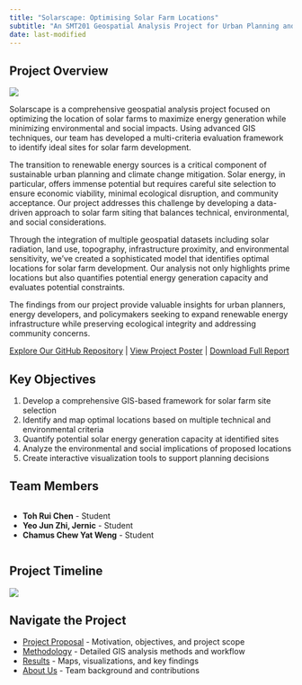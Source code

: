 ```yaml
---
title: "Solarscape: Optimising Solar Farm Locations"
subtitle: "An SMT201 Geospatial Analysis Project for Urban Planning and Sustainability"
date: last-modified
---
```


## Project Overview


![](/images/solarscape-high-resolution-logo.png
)


Solarscape is a comprehensive geospatial analysis project focused on optimizing the location of solar farms to maximize energy generation while minimizing environmental and social impacts. Using advanced GIS techniques, our team has developed a multi-criteria evaluation framework to identify ideal sites for solar farm development.

The transition to renewable energy sources is a critical component of sustainable urban planning and climate change mitigation. Solar energy, in particular, offers immense potential but requires careful site selection to ensure economic viability, minimal ecological disruption, and community acceptance. Our project addresses this challenge by developing a data-driven approach to solar farm siting that balances technical, environmental, and social considerations.

Through the integration of multiple geospatial datasets including solar radiation, land use, topography, infrastructure proximity, and environmental sensitivity, we've created a sophisticated model that identifies optimal locations for solar farm development. Our analysis not only highlights prime locations but also quantifies potential energy generation capacity and evaluates potential constraints.

The findings from our project provide valuable insights for urban planners, energy developers, and policymakers seeking to expand renewable energy infrastructure while preserving ecological integrity and addressing community concerns.

[Explore Our GitHub Repository](https://github.com/je-rnic/SMT201-GIS-Group3) | [View Project Poster](poster.qmd) | [Download Full Report](report.pdf)

## Key Objectives

1. Develop a comprehensive GIS-based framework for solar farm site selection
2. Identify and map optimal locations based on multiple technical and environmental criteria
3. Quantify potential solar energy generation capacity at identified sites
4. Analyze the environmental and social implications of proposed locations
5. Create interactive visualization tools to support planning decisions

## Team Members

:::: {.columns}

::: {.column width="100%"}
- **Toh Rui Chen** - Student
- **Yeo Jun Zhi, Jernic** - Student
- **Chamus Chew Yat Weng** - Student
:::

::::

## Project Timeline

![](/images/solar-farm-banner.jpg)

## Navigate the Project

- [Project Proposal](pages/proposal.qmd) - Motivation, objectives, and project scope
- [Methodology](pages/methodology.qmd) - Detailed GIS analysis methods and workflow
- [Results](pages/results.qmd) - Maps, visualizations, and key findings
- [About Us](pages/about.qmd) - Team background and contributions